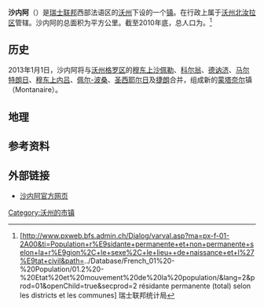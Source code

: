{{瑞士市镇信息框
 | 市镇名称= 沙内阿
 | 原文名称             = {{lang|fr|Chanéaz}}
 | 图片                = 
 | 纹章 = Chanéaz-coat of arms.svg
 | 语言                   = [[法语|法语]]
 | 所属州               = 沃州
 | iso-code-region = 
 | 所属区               = [[沃州北汝拉区|沃州北汝拉区]]
 | lat_d=46|lat_m=44|lat_NS=N|long_d=6|long_m=45|long_EW=E
 | 邮政编码        = 1409
 | 市镇代码        = 5906
 | 面积                 = {{smn|1.39|5|100}}
 | 平均海拔        =  757
 | 人口               = {{smn|108|6}}
 | 主页  = www.ucv.ch
 | 市镇长           = Jean-François Mazzieri
 | 相邻市镇             = 
 | 友好城市             = 
|地图文件             = Karte Gemeinde Chanéaz 2012.png
|}}
'''沙内阿'''（{{lang-fr|Chanéaz}}）是[[瑞士联邦|瑞士联邦]]西部法语区的[[沃州|沃州]]下设的一个[[瑞士市镇|镇]]。在行政上属于[[沃州北汝拉区|沃州北汝拉区]]管辖。沙内阿的总面积为{{smn|1.39|5|100}}平方公里。截至2010年底，总人口为{{smn|108|6}}。<ref>{{fr}}[http://www.pxweb.bfs.admin.ch/Dialog/varval.asp?ma=px-f-01-2A00&ti=Population+r%E9sidante+permanente+et+non+permanente+selon+la+r%E9gion%2C+le+sexe%2C+le+lieu++de+naissance+et+l%27%E9tat+civil&path=../Database/French_01%20-%20Population/01.2%20-%20Etat%20et%20mouvement%20de%20la%20population/&lang=2&prod=01&openChild=true&secprod=2 résidante permanente (total) selon les districts et les communes] {{Wayback|url=http://www.pxweb.bfs.admin.ch/Dialog/varval.asp?ma=px-f-01-2A00&ti=Population+r%E9sidante+permanente+et+non+permanente+selon+la+r%E9gion%2C+le+sexe%2C+le+lieu++de+naissance+et+l%27%E9tat+civil&path=..%2FDatabase%2FFrench_01%20-%20Population%2F01.2%20-%20Etat%20et%20mouvement%20de%20la%20population%2F&lang=2&prod=01&openChild=true&secprod=2 |date=20150102165023 }} 瑞士联邦统计局</ref>

==历史==
2013年1月1日，沙内阿将与[[沃州格罗区|沃州格罗区]]的[[穆东上沙佩勒|穆东上沙佩勒]]、[[科尔翁|科尔翁]]、[[德讷济|德讷济]]、[[马尔特朗日|马尔特朗日]]、[[穆东上内吕|穆东上内吕]]、[[佩尔-波桑|佩尔-波桑]]、[[圣西耶尔日|圣西耶尔日]]及[[捷朗|捷朗]]合并，组成新的[[蒙塔奈尔|蒙塔奈尔]]镇（Montanaire）。

==地理==

==参考资料==
{{reflist}}

==外部链接==
*{{fr}}[https://web.archive.org/web/20141106040325/http://www.ucv.ch/net/Net_ucv.asp?NumStr=30.01&NoOFS=5906 沙内阿官方网页]

{{DEFAULTSORT:Chanéaz}}
{{沃州北汝拉区行政区划}}
[[Category:沃州的市镇|Category:沃州的市镇]]